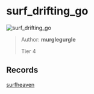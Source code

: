 
# surf_drifting_go

![surf_drifting_go](https://raw.githubusercontent.com/Sayt123/SurfMapPics/Maps-and-bonuses/csgo/surf_drifting_go.jpg)

> Author: **murglegurgle**
>
> Tier 4

## Records

[surfheaven](https://surfheaven.eu/map/surf_drifting_go)
